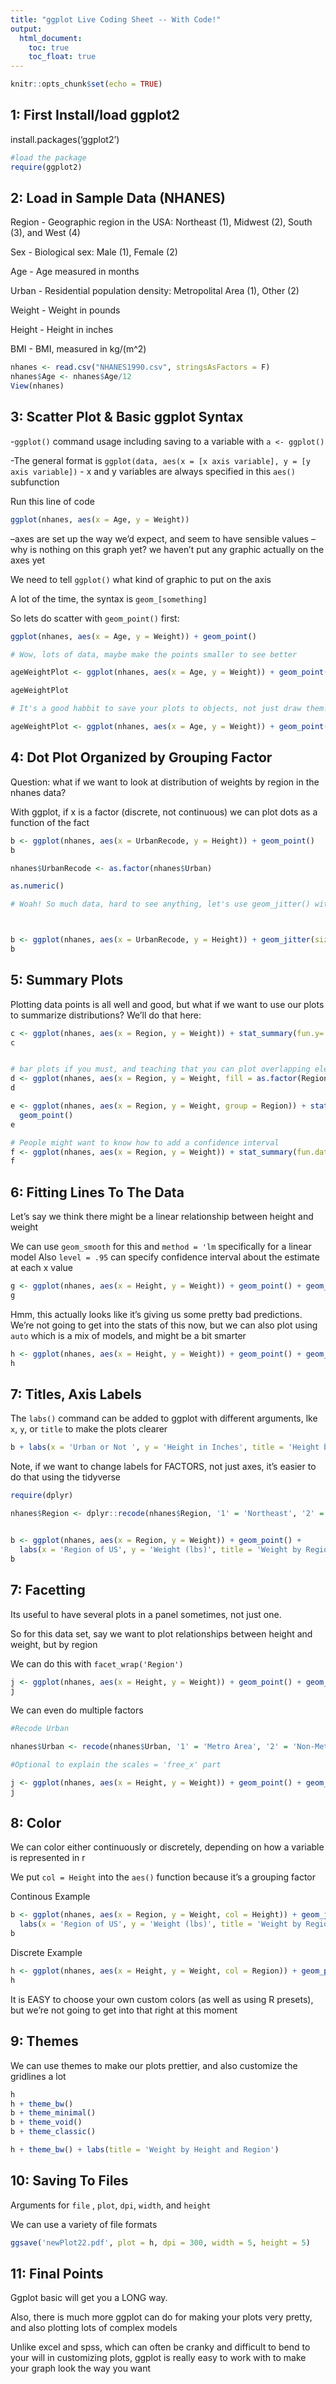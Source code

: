 ```yaml
---
title: "ggplot Live Coding Sheet -- With Code!"
output:
  html_document:
    toc: true
    toc_float: true
---
```


```r
knitr::opts_chunk$set(echo = TRUE)
```
## 1: First Install/load ggplot2

install.packages('ggplot2')
```r
#load the package
require(ggplot2)
```



## 2: Load in Sample Data (NHANES)

Region  -  Geographic region in the USA: Northeast (1), Midwest (2), South (3), and West (4)

Sex     -  Biological sex: Male (1), Female (2)

Age     -  Age measured in months

Urban   -  Residential population density: Metropolital Area (1), Other (2)

Weight  -  Weight in pounds

Height  -  Height in inches

BMI     -  BMI, measured in kg/(m^2)

```r
nhanes <- read.csv("NHANES1990.csv", stringsAsFactors = F)
nhanes$Age <- nhanes$Age/12
View(nhanes)
```


## 3: Scatter Plot & Basic ggplot Syntax

-`ggplot()` command usage including saving to a variable with `a <- ggplot()`

-The general format is `ggplot(data, aes(x = [x axis variable], y = [y axis variable])` 
    - x and y variables are always specified in this `aes()` subfunction

Run this line of code 

```r
ggplot(nhanes, aes(x = Age, y = Weight))
```

--axes are set up the way we'd expect, and seem to have sensible values
--why is nothing on this graph yet? we haven't put any graphic actually on the axes yet


We need to tell `ggplot()` what kind of graphic to put on the axis

A lot of the time, the syntax is `geom_[something]`

So lets do scatter with `geom_point()` first: 


```r
ggplot(nhanes, aes(x = Age, y = Weight)) + geom_point()

# Wow, lots of data, maybe make the points smaller to see better

ageWeightPlot <- ggplot(nhanes, aes(x = Age, y = Weight)) + geom_point(size = .1, alpha = .3)

ageWeightPlot

# It's a good habbit to save your plots to objects, not just draw them! 

ageWeightPlot <- ggplot(nhanes, aes(x = Age, y = Weight)) + geom_point(size = 1, alpha = .2, aes(color = factor(Region), pch = factor(Region)))

```

## 4: Dot Plot Organized by Grouping Factor

Question: what if we want to look at distribution of weights by region in the nhanes data?

With ggplot, if x is a factor (discrete, not continuous) we can plot dots as a function of the fact

```r
b <- ggplot(nhanes, aes(x = UrbanRecode, y = Height)) + geom_point()
b

nhanes$UrbanRecode <- as.factor(nhanes$Urban)

as.numeric()

# Woah! So much data, hard to see anything, let's use geom_jitter() with size = .05, width = .1 instead



b <- ggplot(nhanes, aes(x = UrbanRecode, y = Height)) + geom_jitter(size = .05, width = .1)
b
```

## 5: Summary Plots

Plotting data points is all well and good, but what if we want to use our plots to summarize distributions? We'll do that here: 

```r
c <- ggplot(nhanes, aes(x = Region, y = Weight)) + stat_summary(fun.y= "mean", geom = "point")
c


# bar plots if you must, and teaching that you can plot overlapping elements -- IN ORDER
d <- ggplot(nhanes, aes(x = Region, y = Weight, fill = as.factor(Region))) + stat_summary(fun.y= "mean", geom = "bar") 
d

e <- ggplot(nhanes, aes(x = Region, y = Weight, group = Region)) + stat_summary(fun.y= "mean", geom = "bar") +
  geom_point()
e

# People might want to know how to add a confidence interval
f <- ggplot(nhanes, aes(x = Region, y = Weight)) + stat_summary(fun.data = "mean_cl_boot", geom = "pointrange", fun.args=list(conf.int=.999))
f
```

## 6: Fitting Lines To The Data

Let's say we think there might be a linear relationship between height and weight

We can use `geom_smooth` for this and `method = 'lm` specifically for a linear model
Also `level = .95` can specify confidence interval about the estimate at each x value

```r
g <- ggplot(nhanes, aes(x = Height, y = Weight)) + geom_point() + geom_smooth()
g
```
Hmm, this actually looks like it's giving us some pretty bad predictions. We're not going to get into the stats of this now, but we can also plot using `auto` which is a mix of models, and might be a bit smarter




```r
h <- ggplot(nhanes, aes(x = Height, y = Weight)) + geom_point() + geom_smooth(method = 'auto', level = .99)
h
```

## 7: Titles, Axis Labels


The `labs()` command can be added to ggplot with different arguments, lke `x`, `y`, or `title` to make the plots clearer

```r
b + labs(x = 'Urban or Not ', y = 'Height in Inches', title = 'Height by Urban States')
```

Note, if we want to change labels for FACTORS, not just axes, it's easier to do that using the tidyverse 

```r
require(dplyr)

nhanes$Region <- dplyr::recode(nhanes$Region, '1' = 'Northeast', '2' = 'Midwest', '3' = 'South', '4' = 'West')


b <- ggplot(nhanes, aes(x = Region, y = Weight)) + geom_point() + 
  labs(x = 'Region of US', y = 'Weight (lbs)', title = 'Weight by Region')
b
```

## 7: Facetting

Its useful to have several plots in a panel sometimes, not just one. 

So for this data set, say we want to plot relationships between height and weight, but by region

We can do this with `facet_wrap('Region')`

```r
j <- ggplot(nhanes, aes(x = Height, y = Weight)) + geom_point() + geom_smooth(method = 'lm') + facet_wrap('Region')
j
```

We can even do multiple factors

```r
#Recode Urban

nhanes$Urban <- recode(nhanes$Urban, '1' = 'Metro Area', '2' = 'Non-Metro Area')

#Optional to explain the scales = 'free_x' part

j <- ggplot(nhanes, aes(x = Height, y = Weight)) + geom_point() + geom_smooth(method = 'lm') + facet_wrap(c('Region', 'Urban'), scales = 'free_y')
j
```

## 8: Color

We can color either continuously or discretely, depending on how a variable is represented in r

We put `col = Height` into the `aes()` function because it's a grouping factor

Continous Example
```r
b <- ggplot(nhanes, aes(x = Region, y = Weight, col = Height)) + geom_jitter(width = .1) + 
  labs(x = 'Region of US', y = 'Weight (lbs)', title = 'Weight by Region')
b
```

Discrete Example
```r
h <- ggplot(nhanes, aes(x = Height, y = Weight, col = Region)) + geom_point() 
h
```


It is EASY to choose your own custom colors (as well as using R presets), but we're not going to get into that right at this moment

## 9: Themes

We can use themes to make our plots prettier, and also customize the gridlines a lot 



```r
h
h + theme_bw()
b + theme_minimal()
b + theme_void()
b + theme_classic()

h + theme_bw() + labs(title = 'Weight by Height and Region')
```

## 10: Saving To Files

Arguments for `file` , `plot`, `dpi`, `width`, and `height`

We can use a variety of file formats

```r
ggsave('newPlot22.pdf', plot = h, dpi = 300, width = 5, height = 5)
```



## 11: Final Points

Ggplot basic will get you a LONG way.

Also, there is much more ggplot can do for making your plots very pretty, and also plotting lots of complex models

Unlike excel and spss, which can often be cranky and difficult to bend to your will in customizing plots, ggplot is really easy to work with to make your graph look the way you want 
